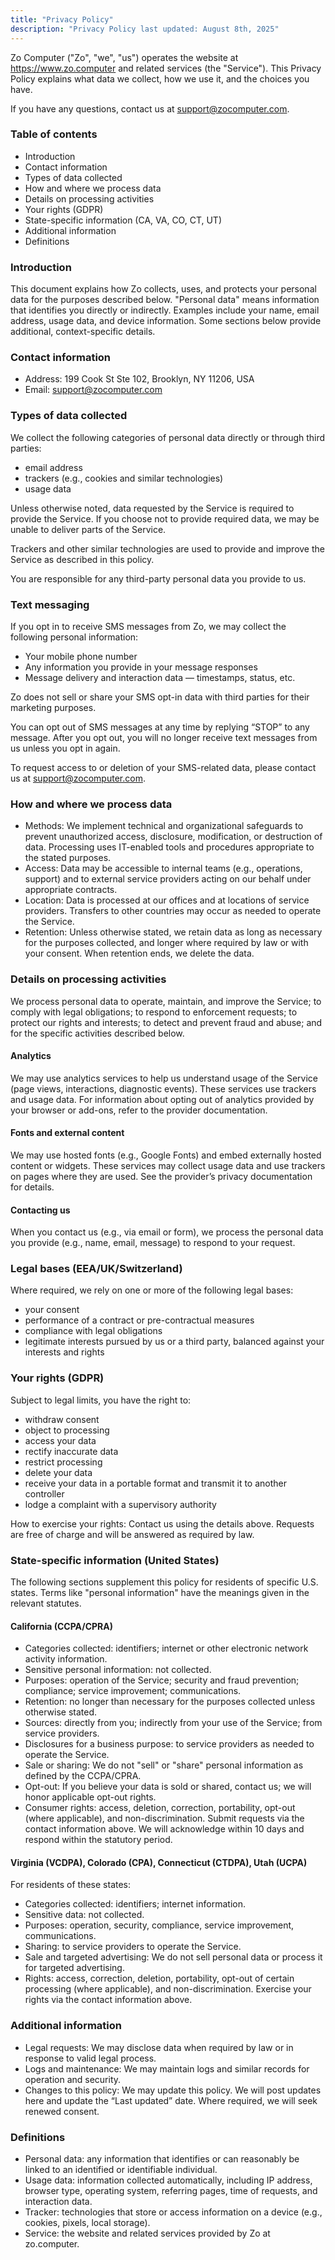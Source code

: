 ```yaml
---
title: "Privacy Policy"
description: "Privacy Policy last updated: August 8th, 2025"
---
```


Zo Computer ("Zo", "we", "us") operates the website at https://www.zo.computer and related services (the "Service"). This Privacy Policy explains what data we collect, how we use it, and the choices you have.

If you have any questions, contact us at support@zocomputer.com.

### Table of contents

- Introduction
- Contact information
- Types of data collected
- How and where we process data
- Details on processing activities
- Your rights (GDPR)
- State-specific information (CA, VA, CO, CT, UT)
- Additional information
- Definitions

### Introduction

This document explains how Zo collects, uses, and protects your personal data for the purposes described below. "Personal data" means information that identifies you directly or indirectly. Examples include your name, email address, usage data, and device information. Some sections below provide additional, context-specific details.

### Contact information

- Address: 199 Cook St Ste 102, Brooklyn, NY 11206, USA
- Email: support@zocomputer.com

### Types of data collected

We collect the following categories of personal data directly or through third parties:

- email address
- trackers (e.g., cookies and similar technologies)
- usage data

Unless otherwise noted, data requested by the Service is required to provide the Service. If you choose not to provide required data, we may be unable to deliver parts of the Service.

Trackers and other similar technologies are used to provide and improve the Service as described in this policy.

You are responsible for any third-party personal data you provide to us.

### Text messaging

If you opt in to receive SMS messages from Zo, we may collect the following personal information:

- Your mobile phone number
- Any information you provide in your message responses
- Message delivery and interaction data — timestamps, status, etc.

Zo does not sell or share your SMS opt-in data with third parties for their marketing purposes.

You can opt out of SMS messages at any time by replying “STOP” to any message. After you opt out, you will no longer receive text messages from us unless you opt in again.

To request access to or deletion of your SMS-related data, please contact us at support@zocomputer.com.

### How and where we process data

- Methods: We implement technical and organizational safeguards to prevent unauthorized access, disclosure, modification, or destruction of data. Processing uses IT-enabled tools and procedures appropriate to the stated purposes.
- Access: Data may be accessible to internal teams (e.g., operations, support) and to external service providers acting on our behalf under appropriate contracts.
- Location: Data is processed at our offices and at locations of service providers. Transfers to other countries may occur as needed to operate the Service.
- Retention: Unless otherwise stated, we retain data as long as necessary for the purposes collected, and longer where required by law or with your consent. When retention ends, we delete the data.

### Details on processing activities

We process personal data to operate, maintain, and improve the Service; to comply with legal obligations; to respond to enforcement requests; to protect our rights and interests; to detect and prevent fraud and abuse; and for the specific activities described below.

#### Analytics

We may use analytics services to help us understand usage of the Service (page views, interactions, diagnostic events). These services use trackers and usage data. For information about opting out of analytics provided by your browser or add-ons, refer to the provider documentation.

#### Fonts and external content

We may use hosted fonts (e.g., Google Fonts) and embed externally hosted content or widgets. These services may collect usage data and use trackers on pages where they are used. See the provider’s privacy documentation for details.

#### Contacting us

When you contact us (e.g., via email or form), we process the personal data you provide (e.g., name, email, message) to respond to your request.

### Legal bases (EEA/UK/Switzerland)

Where required, we rely on one or more of the following legal bases:

- your consent
- performance of a contract or pre-contractual measures
- compliance with legal obligations
- legitimate interests pursued by us or a third party, balanced against your interests and rights

### Your rights (GDPR)

Subject to legal limits, you have the right to:

- withdraw consent
- object to processing
- access your data
- rectify inaccurate data
- restrict processing
- delete your data
- receive your data in a portable format and transmit it to another controller
- lodge a complaint with a supervisory authority

How to exercise your rights: Contact us using the details above. Requests are free of charge and will be answered as required by law.

### State-specific information (United States)

The following sections supplement this policy for residents of specific U.S. states. Terms like "personal information" have the meanings given in the relevant statutes.

#### California (CCPA/CPRA)

- Categories collected: identifiers; internet or other electronic network activity information.
- Sensitive personal information: not collected.
- Purposes: operation of the Service; security and fraud prevention; compliance; service improvement; communications.
- Retention: no longer than necessary for the purposes collected unless otherwise stated.
- Sources: directly from you; indirectly from your use of the Service; from service providers.
- Disclosures for a business purpose: to service providers as needed to operate the Service.
- Sale or sharing: We do not "sell" or "share" personal information as defined by the CCPA/CPRA.
- Opt-out: If you believe your data is sold or shared, contact us; we will honor applicable opt-out rights.
- Consumer rights: access, deletion, correction, portability, opt-out (where applicable), and non-discrimination. Submit requests via the contact information above. We will acknowledge within 10 days and respond within the statutory period.

#### Virginia (VCDPA), Colorado (CPA), Connecticut (CTDPA), Utah (UCPA)

For residents of these states:

- Categories collected: identifiers; internet information.
- Sensitive data: not collected.
- Purposes: operation, security, compliance, service improvement, communications.
- Sharing: to service providers to operate the Service.
- Sale and targeted advertising: We do not sell personal data or process it for targeted advertising.
- Rights: access, correction, deletion, portability, opt-out of certain processing (where applicable), and non-discrimination. Exercise your rights via the contact information above.

### Additional information

- Legal requests: We may disclose data when required by law or in response to valid legal process.
- Logs and maintenance: We may maintain logs and similar records for operation and security.
- Changes to this policy: We may update this policy. We will post updates here and update the “Last updated” date. Where required, we will seek renewed consent.

### Definitions

- Personal data: any information that identifies or can reasonably be linked to an identified or identifiable individual.
- Usage data: information collected automatically, including IP address, browser type, operating system, referring pages, time of requests, and interaction data.
- Tracker: technologies that store or access information on a device (e.g., cookies, pixels, local storage).
- Service: the website and related services provided by Zo at zo.computer.
